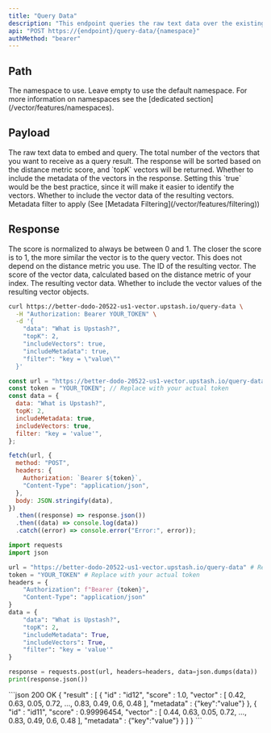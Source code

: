 ```yaml
---
title: "Query Data"
description: "This endpoint queries the raw text data over the existing vectors in the index after embedding it."
api: "POST https://{endpoint}/query-data/{namespace}"
authMethod: "bearer"
---
```


## Path

<ParamField path="namespace" type="string">
  The namespace to use. Leave empty to use the default namespace. For more
  information on namespaces see the [dedicated
  section](/vector/features/namespaces).
</ParamField>

## Payload

<ParamField body="data" name="data" type="string" required>
  The raw text data to embed and query.
</ParamField>
<ParamField body="topK" type="number" required>
  The total number of the vectors that you want to receive as a query result.
  The response will be sorted based on the distance metric score, and `topK`
  vectors will be returned.
</ParamField>
<ParamField body="includeMetadata" type="boolean">
  Whether to include the metadata of the vectors in the response. Setting this
  `true` would be the best practice, since it will make it easier to identify
  the vectors.
</ParamField>
<ParamField body="includeVectors" type="boolean">
  Whether to include the vector data of the resulting vectors.
</ParamField>
<ParamField body="filter" type="string">
  Metadata filter to apply (See [Metadata
  Filtering](/vector/features/filtering))
</ParamField>

## Response

<Note>
  The score is normalized to always be between 0 and 1. The closer the score is
  to 1, the more similar the vector is to the query vector. This does not depend
  on the distance metric you use.
</Note>

<ResponseField name="Response" type="Array">
  <Expandable defaultOpen="true">
    <ResponseField name="id" type="string" required>
      The ID of the resulting vector.
    </ResponseField>
    <ResponseField name="score" type="number" required>
      The score of the vector data, calculated based on the distance metric of
      your index.
    </ResponseField>
    <ResponseField name="vector" type="number[]">
      The resulting vector data.
    </ResponseField>
    <ResponseField name="metadata" type="Object">
      Whether to include the vector values of the resulting vector objects.
    </ResponseField>
  </Expandable>
</ResponseField>

<RequestExample>

```sh curl
curl https://better-dodo-20522-us1-vector.upstash.io/query-data \
  -H "Authorization: Bearer YOUR_TOKEN" \
  -d '{
    "data": "What is Upstash?",
    "topK": 2,
    "includeVectors": true,
    "includeMetadata": true,
    "filter": "key = \"value\""
  }'
```

```js Node
const url = "https://better-dodo-20522-us1-vector.upstash.io/query-data"; // Replace with your index endpoint.
const token = "YOUR_TOKEN"; // Replace with your actual token
const data = {
  data: "What is Upstash?",
  topK: 2,
  includeMetadata: true,
  includeVectors: true,
  filter: "key = 'value'",
};

fetch(url, {
  method: "POST",
  headers: {
    Authorization: `Bearer ${token}`,
    "Content-Type": "application/json",
  },
  body: JSON.stringify(data),
})
  .then((response) => response.json())
  .then((data) => console.log(data))
  .catch((error) => console.error("Error:", error));
```

```python Python
import requests
import json

url = "https://better-dodo-20522-us1-vector.upstash.io/query-data" # Replace with your index endpoint.
token = "YOUR_TOKEN" # Replace with your actual token
headers = {
    "Authorization": f"Bearer {token}",
    "Content-Type": "application/json"
}
data = {
    "data": "What is Upstash?",
    "topK": 2,
    "includeMetadata": True,
    "includeVectors": True,
    "filter": "key = 'value'"
}

response = requests.post(url, headers=headers, data=json.dumps(data))
print(response.json())
```

</RequestExample>

<ResponseExample>
```json 200 OK
{
  "result" : [ 
    {
      "id" : "id12",
      "score" : 1.0,
      "vector" : [ 0.42, 0.63, 0.05, 0.72, ..., 0.83, 0.49, 0.6, 0.48 ],
      "metadata" : {"key":"value"}
    }, 
    {
      "id" : "id11",
      "score" : 0.99996454,
      "vector" : [ 0.44, 0.63, 0.05, 0.72, ..., 0.83, 0.49, 0.6, 0.48 ],
      "metadata" : {"key":"value"}
    } 
  ]
}
```
</ResponseExample>
